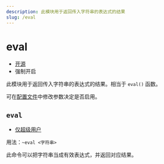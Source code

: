```yaml
---
description: 此模块用于返回传入字符串的表达式的结果
slug: /eval
---
```


# eval

-   [开源](/docs/help/faq#为什么有些模块没有开源)
-   强制开启

此模块用于返回传入字符串的表达式的结果。相当于 `eval()` 函数。

可在[配置文件](development/config)中修改参数决定是否启用。

## `eval`

-   [仅超级用户](permissions)

用法：`~eval <字符串>`

此命令可以把字符串当成有效表达式，并返回对应结果。
